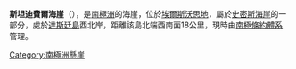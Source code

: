 {{coord|72|34|S|94|58|W|display=title}}

'''斯坦迪費爾海崖'''（{{lang-en|Standifer Bluff}}），是[[南極洲|南極洲]]的海崖，位於[[埃爾斯沃思地|埃爾斯沃思地]]，屬於[[史密斯海崖|史密斯海崖]]的一部分，處於[[達斯廷島|達斯廷島]]西北岸，距離該島北端西南面18公里，現時由[[南極條約體系|南極條約體系]]管理。

{{DEFAULTSORT:Standifer Bluff}}
[[Category:南極洲懸崖|Category:南極洲懸崖]]


{{EllsworthLand-geo-stub}}